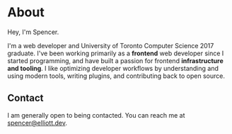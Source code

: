 
<Seo title="About" description="About Spencer" />

# About

Hey, I'm Spencer.

I'm a web developer and University of Toronto Computer Science 2017 graduate. I've been working primarily as a **frontend** web developer since I started programming, and have built a passion for frontend **infrastructure and tooling**. I like optimizing developer workflows by understanding and using modern tools, writing plugins, and contributing back to open source.

## Contact

I am generally open to being contacted. You can reach me at [spencer@elliott.dev](mailto:spencer@elliott.dev).
